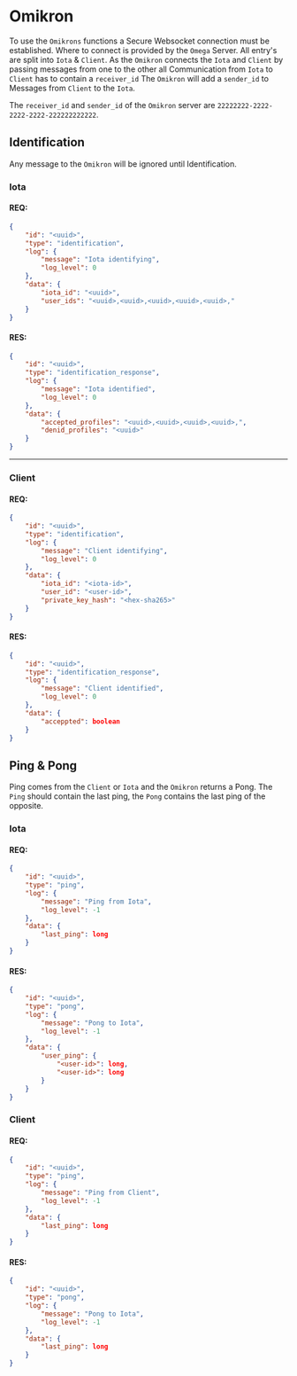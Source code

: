 # Omikron

To use the `Omikrons` functions a Secure Websocket connection must be established.
Where to connect is provided by the `Omega` Server.
All entry's are split into `Iota` & `Client`.
As the `Omikron` connects the `Iota` and `Client` by passing messages from one to the other all Communication from `Iota` to `Client` has to contain a `receiver_id`
The `Omikron` will add a `sender_id` to Messages from `Client` to the `Iota`.

The `receiver_id` and `sender_id` of the `Omikron` server are `22222222-2222-2222-2222-222222222222`.

## Identification
Any message to the `Omikron` will be ignored until Identification.
### Iota
#### REQ:
```json
{
	"id": "<uuid>",
	"type": "identification",
	"log": {
	    "message": "Iota identifying",
		"log_level": 0
	},
	"data": {  
		"iota_id": "<uuid>", 
		"user_ids": "<uuid>,<uuid>,<uuid>,<uuid>,<uuid>,"
	}
}
```
#### RES:
```json
{
	"id": "<uuid>",
	"type": "identification_response",
	"log": {
	    "message": "Iota identified",
		"log_level": 0
	},
	"data": {
		"accepted_profiles": "<uuid>,<uuid>,<uuid>,<uuid>,",
		"denid_profiles": "<uuid>"
	}
}
```

---
### Client
#### REQ:
```json
{
	"id": "<uuid>",
	"type": "identification",
	"log": {
	    "message": "Client identifying",
		"log_level": 0
	},
	"data": {
		"iota_id": "<iota-id>",
		"user_id": "<user-id>",
		"private_key_hash": "<hex-sha265>"
	}
}
```
#### RES:
```json
{
	"id": "<uuid>",
	"type": "identification_response",
	"log": {
	    "message": "Client identified",
		"log_level": 0
	},
	"data": {  
		"acceppted": boolean
	}
}
```

## Ping & Pong
Ping comes from the `Client` or `Iota` and the `Omikron` returns a Pong.
The `Ping` should contain the last ping,
the `Pong` contains the last ping of the opposite.
### Iota
#### REQ:
```json
{
	"id": "<uuid>",
	"type": "ping",
	"log": {
	    "message": "Ping from Iota",
		"log_level": -1
	},
	"data": {  
		"last_ping": long
	}
}
```
#### RES:
```json
{
	"id": "<uuid>",
	"type": "pong",
	"log": {
	    "message": "Pong to Iota",
		"log_level": -1
	},
	"data": {
		"user_ping": {
			"<user-id>": long,
			"<user-id>": long
		}
	}
}
```
### Client
#### REQ:
```json
{
	"id": "<uuid>",
	"type": "ping",
	"log": {
	    "message": "Ping from Client",
		"log_level": -1
	},
	"data": {
		"last_ping": long
	}
}
```
#### RES:
```json
{
	"id": "<uuid>",
	"type": "pong",
	"log": {
	    "message": "Pong to Iota",
		"log_level": -1
	},
	"data": {  
		"last_ping": long
	}
}
```
